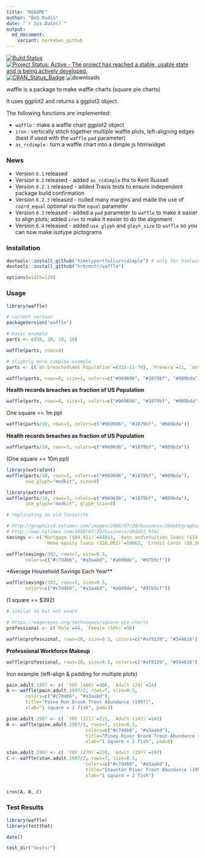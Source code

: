 ```yaml
---
title: "README"
author: "Bob Rudis"
date: "`r Sys.Date()`"
output:
  md_document:
    variant: markdown_github
---
```


[![Build Status](https://travis-ci.org/hrbrmstr/waffle.svg)](https://travis-ci.org/hrbrmstr/waffle) 
[![Project Status: Active - The project has reached a stable, usable state and is being actively developed.](http://www.repostatus.org/badges/0.1.0/active.svg)](http://www.repostatus.org/#active) 
[![CRAN_Status_Badge](http://www.r-pkg.org/badges/version/waffle)](http://cran.r-project.org/web/packages/waffle) 
![downloads](http://cranlogs.r-pkg.org/badges/grand-total/waffle)

waffle is a package to make waffle charts (square pie charts)

It uses ggplot2 and returns a ggplot2 object.

The following functions are implemented:

- `waffle` : make a waffle chart ggplot2 object
- `iron` : vertically stitch together multiple waffle plots, left-aligning edges (best if used with the `waffle` `pad` parameter)
- `as_rcdimple` : turn a waffle chart into a dimple.js htmlwidget

### News

- Version `0.1` released
- Version `0.2` released - added `as_rcdimple` thx to Kent Russell
- Version `0.2.1` released - added Travis tests to ensure independent package build confirmation
- Version `0.2.3` released - nulled many margins and made the use of `coord_equal` optional via the `equal` parameter
- Version `0.3` released - added a `pad` parameter to `waffle` to make it easier to align plots; added `iron` to make it easier to do the alignment
- Version `0.4` released - added `use_glyph` and `glpyh_size` to `waffle` so you can now make isotype pictograms

### Installation

```r
devtools::install_github("timelyportfolio/rcdimple") # only for htmlwidget functionality
devtools::install_github("hrbrmstr/waffle")
```

```r
options(width=120)
```

### Usage

```r
library(waffle)

# current verison
packageVersion("waffle")

# basic example
parts <- c(80, 30, 20, 10)
```

```r
waffle(parts, rows=8)
```

```r
# slightly more complex example
parts <- c(`Un-breached\nUS Population`=(318-11-79), `Premera`=11, `Anthem`=79)
```

```r
waffle(parts, rows=8, size=1, colors=c("#969696", "#1879bf", "#009bda"))
```

**Health records breaches as fraction of US Population**
```r
waffle(parts, rows=8, size=1, colors=c("#969696", "#1879bf", "#009bda"))
```

<smaller>One square == 1m ppl</smaller>

```r
waffle(parts/10, rows=3, colors=c("#969696", "#1879bf", "#009bda")) 
```

**Health records breaches as fraction of US Population**
```r
waffle(parts/10, rows=3, colors=c("#969696", "#1879bf", "#009bda")) 
```

<smaller>(One square == 10m ppl)</smaller>

```r
library(extrafont)
waffle(parts/10, rows=3, colors=c("#969696", "#1879bf", "#009bda"),
       use_glyph="medkit", size=8)
```

```r
library(extrafont)
waffle(parts/10, rows=3, colors=c("#969696", "#1879bf", "#009bda"),
       use_glyph="medkit", glyph_size=8)
```

```r
# replicating an old favourite

# http://graphics8.nytimes.com/images/2008/07/20/business/20debtgraphic.jpg
# http://www.nytimes.com/2008/07/20/business/20debt.html
savings <- c(`Mortgage ($84,911)`=84911, `Auto and\ntuition loans ($14,414)`=14414, 
              `Home equity loans ($10,062)`=10062, `Credit Cards ($8,565)`=8565)
```

```r
waffle(savings/392, rows=7, size=0.5, 
       colors=c("#c7d4b6", "#a3aabd", "#a0d0de", "#97b5cf"))
```


*Average Household Savings Each Year**
```r
waffle(savings/392, rows=7, size=0.5, 
       colors=c("#c7d4b6", "#a3aabd", "#a0d0de", "#97b5cf"))
```

<smaller> (1 square == $392)</smaller>

```r
# similar to but not exact

# https://eagereyes.org/techniques/square-pie-charts
professional <- c(`Male`=44, `Female (56%)`=56)
```

```r
waffle(professional, rows=10, size=0.5, colors=c("#af9139", "#544616"))
```


**Professional Workforce Makeup**

```r
waffle(professional, rows=10, size=0.5, colors=c("#af9139", "#544616"))
```

Iron example (left-align & padding for multiple plots)

```r
pain.adult.1997 <- c( `YOY (406)`=406, `Adult (24)`=24)
A <- waffle(pain.adult.1997/2, rows=7, size=0.5, 
       colors=c("#c7d4b6", "#a3aabd"), 
       title="Paine Run Brook Trout Abundance (1997)", 
       xlab="1 square = 2 fish", pad=3)

pine.adult.1997 <- c( `YOY (221)`=221, `Adult (143)`=143)
B <- waffle(pine.adult.1997/2, rows=7, size=0.5, 
                             colors=c("#c7d4b6", "#a3aabd"), 
                             title="Piney River Brook Trout Abundance (1997)", 
                             xlab="1 square = 2 fish", pad=8)

stan.adult.1997 <- c( `YOY (270)`=270, `Adult (197)`=197)
C <- waffle(stan.adult.1997/2, rows=7, size=0.5, 
                             colors=c("#c7d4b6", "#a3aabd"), 
                             title="Staunton River Trout Abundance (1997)", 
                             xlab="1 square = 2 fish")


iron(A, B, C)
```

### Test Results

```r
library(waffle)
library(testthat)

date()

test_dir("tests/")
```

